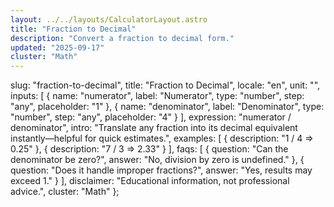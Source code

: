 ```yaml
---
layout: ../../layouts/CalculatorLayout.astro
title: "Fraction to Decimal"
description: "Convert a fraction to decimal form."
updated: "2025-09-17"
cluster: "Math"
---
```



  slug: "fraction-to-decimal",
  title: "Fraction to Decimal",
  locale: "en",
  unit: "",
  inputs: [
    { name: "numerator", label: "Numerator", type: "number", step: "any", placeholder: "1" },
    { name: "denominator", label: "Denominator", type: "number", step: "any", placeholder: "4" }
  ],
  expression: "numerator / denominator",
  intro: "Translate any fraction into its decimal equivalent instantly—helpful for quick estimates.",
  examples: [
    { description: "1 / 4 ⇒ 0.25" },
    { description: "7 / 3 ⇒ 2.33" }
  ],
  faqs: [
    { question: "Can the denominator be zero?", answer: "No, division by zero is undefined." },
    { question: "Does it handle improper fractions?", answer: "Yes, results may exceed 1." }
  ],
  disclaimer: "Educational information, not professional advice.",
  cluster: "Math"
};

<Calculator schema={schema} />

